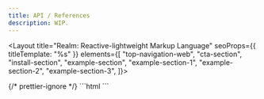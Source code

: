 ```yaml
---
title: API / References
description: WIP.
---
```



<Layout
  title="Realm: Reactive-lightweight Markup Language"
  seoProps={{ titleTemplate: "%s" }}
  elements={[
    "top-navigation-web",
    "cta-section",
    "install-section",
    "example-section",
    "example-section-1",
    "example-section-2",
    "example-section-3",
]}>
<top-navigation-web aria-label="Top Navigation"></top-navigation-web>
<container-layout aria-label="Hero container layout" height="100vh">
  <cta-section aria-label="CTAs Section"></cta-section>
</container-layout>

<container-layout variant="odd">
  <install-section aria-label="Install Section">
    {/* prettier-ignore */}
    <slot slot="codes">
      ```html
      <script src="https://cdn.jsdelivr.net/npm/@realmorg/realm/dist/realm.production.min.js" type="module"></script>
      <link href="https://cdn.jsdelivr.net/npm/@realmorg/realm/dist/realm.min.css" rel="stylesheet" />
      ```
    </slot>
  </install-section>
</container-layout>

<container-layout>
  <example-section-1 aria-label="Example #1 Section"></example-section-1>
</container-layout>

<container-layout variant="odd">
  <example-section-2 aria-label="Example #2 Section"></example-section-2>
</container-layout>

<container-layout>
  <example-section-3 aria-label="Example #3 Section"></example-section-3>
</container-layout>
</Layout>
